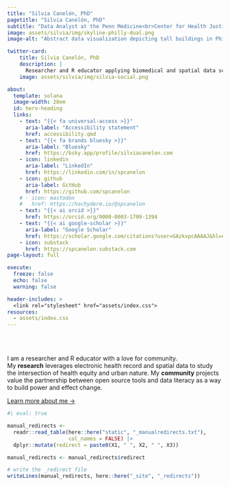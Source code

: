 ```yaml
---
title: "Silvia Canelón, PhD"
pagetitle: "Silvia Canelón, PhD"
subtitle: "Data Analyst at the Penn Medicine<br>Center for Health Justice"
image: assets/silvia/img/skyline-philly-dual.png
image-alt: "Abstract data visualization depicting tall buildings in Philadelphia as a circle. The text inside the circle reads Philadelphia Skyline"

twitter-card:
    title: Silvia Canelón, PhD
    description: |
      Researcher and R educator applying biomedical and spatial data science in ways that prioritize health equity.
    image: assets/silvia/img/silvia-social.png

about:
  template: solana
  image-width: 28em
  id: hero-heading
  links:
    - text: "{{< fa universal-access >}}"
      aria-label: "Accessibility statement"
      href: accessibility.qmd
    - text: "{{< fa brands bluesky >}}"
      aria-label: "Bluesky"
      href: https://bsky.app/profile/silviacanelon.com
    - icon: linkedin
      aria-label: "LinkedIn"
      href: https://linkedin.com/in/spcanelon
    - icon: github
      aria-label: GitHub
      href: https://github.com/spcanelon
    # - icon: mastodon
    #   href: https://hachyderm.io/@spcanelon
    - text: "{{< ai orcid >}}"
      href: https://orcid.org/0000-0003-1709-1394
    - text: "{{< ai google-scholar >}}"
      aria-label: "Google Scholar"
      href: https://scholar.google.com/citations?user=GAzkvpcAAAAJ&hl=en&oi=ao
    - icon: substack
      href: https://spcanelon.substack.com
page-layout: full

execute: 
  freeze: false
  echo: false
  warning: false

header-includes: >
  <link rel="stylesheet" href="assets/index.css">
resources:
  - assets/index.css
---
```


<br><br>


::: {#hero-heading}

I am a researcher and R educator with a love for community. <br>My **research** leverages electronic health record and spatial data to study the intersection of health equity and urban nature. My **community** projects value the partnership between open source tools and data literacy as a way to build power and effect change.

[Learn more about me &rarr;](/about){.about-links .subtitle}

:::
<!-- hero-heading -->

```r
#| eval: true

manual_redirects <-
  readr::read_table(here::here("static", "_manualredirects.txt"),
                    col_names = FALSE) |> 
  dplyr::mutate(redirect = paste0(X1, " ", X2, " ", X3))

manual_redirects <- manual_redirects$redirect

# write the _redirect file
writeLines(manual_redirects, here::here("_site", "_redirects"))

```
